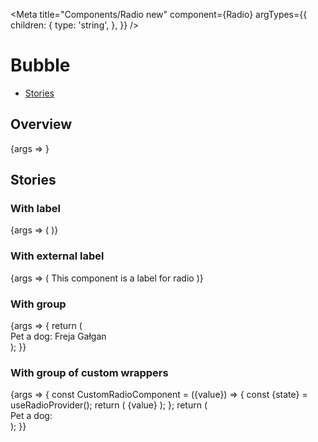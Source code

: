 

<Meta
  title="Components/Radio new"
  component={Radio}
  argTypes={{
    children: {
      type: 'string',
    },
  }}
/>

# Bubble

- [Stories](#stories)

## Overview

<Canvas>
  <Story name="Default">{args => <Radio {...args} />}</Story>
</Canvas>

<ArgsTable story="Default" />

## Stories

### With label

<Canvas>
  <Story name="With label" args={{value: 'my-radio', children: 'My radio'}}>
    {args => (
      <RadioGroup>
        <Radio {...args} />
      </RadioGroup>
    )}
  </Story>
</Canvas>

### With external label

<Canvas>
  <Story name="With external label" args={{value: 'test'}}>
    {args => (
      <RadioGroup {...args}>
        <label id="myRadioID-label">
          <Flex
            style={{
              backgroundColor: 'lightblue',
              borderRadius: '8px',
              padding: '20px 40px',
            }}
          >
            This component is a label for radio
            <Radio value={args.value} aria-labelledby="myRadioID-label" />
          </Flex>
        </label>
      </RadioGroup>
    )}
  </Story>
</Canvas>

### With group

<Canvas>
  <Story name="With group">
    {args => {
      return (
        <div>
          Pet a dog:
          <RadioGroup label="Pet a dog" name="dog" value="Freja">
            <Radio {...args} value="Freja">
              Freja
            </Radio>
            <Radio {...args} value="Gałgan">
              Gałgan
            </Radio>
          </RadioGroup>
        </div>
      );
    }}
  </Story>
</Canvas>

### With group of custom wrappers

<Canvas>
  <Story name="With group of custom wrappers">
    {args => {
      const CustomRadioComponent = ({value}) => {
        const {state} = useRadioProvider();
        return (
          <label id={`myRadioID-${value}`}>
            <Flex
              style={{
                backgroundColor:
                  value === state.selectedValue ? 'lightblue' : 'transparent',
                border: '1px solid black',
                borderRadius: '8px',
                padding: '20px 40px',
              }}
            >
              <Radio value={value} aria-labelledby={`myRadioID-${value}`} />
              {value}
            </Flex>
          </label>
        );
      };
      return (
        <div>
          Pet a dog:
          <RadioGroup label="Pet a dog" name="dog" value="Freja">
            <CustomRadioComponent value="Freja" />
            <CustomRadioComponent value="Gałgan" />
          </RadioGroup>
        </div>
      );
    }}
  </Story>
</Canvas>
